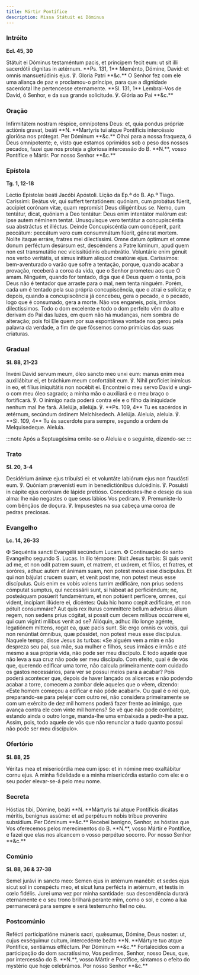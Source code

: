 ```yaml
---
title: Mártir Pontífice
description: Missa Státuit ei Dóminus
---
```


### Intróito

**Ecl. 45, 30**

<div class="grid grid-cols-2 gap-5">
  <span class="text-justify">
    Státuit ei Dóminus testaméntum pacis, et príncipem fecit eum: ut sit illi
    sacerdótii dígnitas in ætérnum. **Ps. 131, 1** Meménto, Dómine, David: et
    omnis mansuetúdinis ejus. ℣. Gloria Patri **&c.**
  </span>
  <span class="text-justify">
    O Senhor fez com ele uma aliança de paz e proclamou-o príncipe, para que a
    dignidade sacerdotal lhe pertencesse eternamente. **Sl. 131, 1** Lembrai-Vos
    de David, ó Senhor, e da sua grande solicitude. ℣. Glória ao Pai **&c.**
  </span>
</div>

### Oração

<div class="grid grid-cols-2 gap-5">
  <span class="text-justify">
    Infirmitátem nostram réspice, omnípotens Deus: et, quia pondus própriæ
    actiónis gravat, beáti **N. **Martyris tui atque Pontíficis intercéssio
    gloriósa nos prótegat. Per Dóminum **&c.**
  </span>
  <span class="text-justify">
    Olhai para a nossa fraqueza, ó Deus omnipotente; e, visto que estamos
    oprimidos sob o peso dos nossos pecados, fazei que nos proteja a gloriosa
    intercessão do B. **N.**, vosso Pontífice e Mártir. Por nosso Senhor **&c.**
  </span>
</div>

### Epístola

**Tg. 1, 12-18**

<div class="grid grid-cols-2 gap-5">
  <span class="text-justify">Léctio Epístolæ beáti Jacóbi Apóstoli.</span>
  <span class="text-justify">Lição da Ep.ª do B. Ap.º Tiago.</span>
  <span class="text-justify">
    Caríssimi: Beátus vir, qui suffert tentatiónem: quóniam, cum probátus
    fúerit, accípiet corónam vitæ, quam repromísit Deus diligéntibus se. Nemo,
    cum tentátur, dicat, quóniam a Deo tentátur: Deus enim intentátor malórum
    est: ipse autem néminem tentat. Unusquísque vero tentátur a concupiscéntia
    sua abstráctus et illéctus. Deinde Concupiscéntia cum concéperit, parit
    peccátum: peccátum vero cum consummátum fúerit, génerat mortem. Nolíte
    itaque erráre, fratres mei dilectíssimi. Omne datum óptimum et omne donum
    perféctum desúrsum est, descéndens a Patre lúminum, apud quem non est
    transmutátio nec vicissitúdinis obumbrátio. Voluntárie enim génuit nos verbo
    veritátis, ut simus inítium aliquod creatúræ ejus.
  </span>
  <span class="text-justify">
    Caríssimos: bem-aventurado o varão que sofre a tentação, porque, quando
    acabar a provação, receberá a coroa da vida, que o Senhor prometeu aos que O
    amam. Ninguém, quando for tentado, diga que é Deus quem o tenta, pois Deus
    não é tentador que arraste para o mal, nem tenta ninguém. Porém, cada um é
    tentado pela sua própria concupiscência, que o atrai e solicita; e depois,
    quando a concupiscência já concebeu, gera o pecado, e o pecado, logo que é
    consumado, gera a morte. Não vos enganeis, pois, irmãos dilectíssimos. Todo
    o dom excelente e todo o dom perfeito vêm do alto e derivam do Pai das
    luzes, em quem não há mudanças, nem sombra de alteração; pois foi Ele quem
    por sua espontânea vontade nos gerou pela palavra da verdade, a fim de que
    fôssemos como primícias das suas criaturas.
  </span>
</div>

### Gradual

**Sl. 88, 21-23**

<div class="grid grid-cols-2 gap-5">
  <span class="text-justify">
    Invéni David servum meum, óleo sancto meo unxi eum: manus enim mea
    auxiliábitur ei, et bráchium meum confortábit eum. ℣. Nihil profíciet
    inimícus in eo, et fílius iniquitátis non nocébit ei.
  </span>
  <span class="text-justify">
    Encontrei o meu servo David e ungi-o com meu óleo sagrado; a minha mão o
    auxiliará e o meu braço o fortificará. ℣. O inimigo nada poderá contra ele e
    o filho da iniquidade nenhum mal lhe fará.
  </span>
  <span class="text-justify">
    Allelúja, allelúja. ℣. **Ps. 109, 4** Tu es sacérdos in ætérnum, secúndum
    órdinem Melchísedech. Allelúja.
  </span>
  <span class="text-justify">
    Aleluia, aleluia. ℣. **Sl. 109, 4** Tu és sacerdote para sempre, segundo a
    ordem de Melquisedeque. Aleluia.
  </span>
</div>

:::note
Após a Septuagésima omite-se o Aleluia e o seguinte, dizendo-se:
:::

### Trato

**Sl. 20, 3-4**

<div class="grid grid-cols-2 gap-5">
  <span class="text-justify">
    Desidérium ánimæ ejus tribuísti ei: et voluntáte labiórum ejus non fraudásti
    eum. ℣. Quóniam prævenísti eum in benedictiónibus dulcédinis. ℣. Posuísti in
    cápite ejus corónam de lápide pretióso.
  </span>
  <span class="text-justify">
    Concedestes-lhe o desejo da sua alma: lhe não negastes o que seus lábios Vos
    pediram. ℣. Premuniste-lo com bênçãos de doçura. ℣. Impusestes na sua cabeça
    uma coroa de pedras preciosas.
  </span>
</div>

### Evangelho

**Lc. 14, 26-33**

<div class="grid grid-cols-2 gap-5">
  <span class="text-justify">
    <span class="text-red-500">✠</span> Sequéntia sancti Evangélii secúndum
    Lucam.
  </span>
  <span class="text-justify">
    <span class="text-red-500">✠</span> Continuação do santo Evangelho segundo
    S. Lucas.
  </span>
  <span class="text-justify">
    In illo témpore: Dixit Jesus turbis: Si quis venit ad me, et non odit patrem
    suum, et matrem, et uxórem, et fílios, et fratres, et soróres, adhuc autem
    et ánimam suam, non potest meus esse discípulus. Et qui non bájulat crucem
    suam, et venit post me, non potest meus esse discípulus. Quis enim ex vobis
    volens turrim ædificáre, non prius sedens cómputat sumptus, qui necessárii
    sunt, si hábeat ad perficiéndum; ne, posteáquam posúerit fundaméntum, et non
    potúerit perfícere, omnes, qui vident, incípiant illúdere ei, dicéntes: Quia
    hic homo cœpit ædificáre, et non pótuit consummáre? Aut quis rex iturus
    commíttere bellum advérsus álium regem, non sedens prius cógitat, si possit
    cum decem mílibus occúrrere ei, qui cum vigínti mílibus venit ad se?
    Alióquin, adhuc illo longe agénte, legatiónem mittens, rogat ea, quæ pacis
    sunt. Sic ergo omnis ex vobis, qui non renúntiat ómnibus, quæ póssidet, non
    potest meus esse discípulus.
  </span>
  <span class="text-justify">
    Naquele tempo, disse Jesus às turbas: «Se alguém vem a mim e não despreza
    seu pai, sua mãe, sua mulher e filhos, seus irmãos e irmãs e até mesmo a sua
    própria vida, não pode ser meu discípulo. E todo aquele que não leva a sua
    cruz não pode ser meu discípulo. Com efeito, qual é de vós que, querendo
    edificar uma torre, não calcula primeiramente com cuidado os gastos
    necessários, para ver se possui meios para a acabar? Pois poderá acontecer
    que, depois de haver lançado os alicerces e não podendo acabar a torre,
    comecem a zombar dele aqueles que o vêem, dizendo: «Este homem começou a
    edificar e não pôde acabar!». Ou qual é o rei que, preparando-se para
    pelejar com outro rei, não considera primeiramente se com um exército de dez
    mil homens poderá fazer frente ao inimigo, que avança contra ele com vinte
    mil homens? Se vê que não pode combater, estando ainda o outro longe,
    manda-lhe uma embaixada a pedir-lhe a paz. Assim, pois, todo aquele de vós
    que não renunciar a tudo quanto possui não pode ser meu discípulo».
  </span>
</div>

### Ofertório

**Sl. 88, 25**

<div class="grid grid-cols-2 gap-5">
  <span class="text-justify">
    Véritas mea et misericórdia mea cum ipso: et in nómine meo exaltábitur cornu
    ejus.
  </span>
  <span class="text-justify">
    A minha fidelidade e a minha misericórdia estarão com ele: e o seu poder
    elevar-se-á pelo meu nome.
  </span>
</div>

### Secreta

<div class="grid grid-cols-2 gap-5">
  <span class="text-justify">
    Hóstias tibi, Dómine, beáti **N. **Mártyris tui atque Pontíficis dicátas
    méritis, benígnus assúme: et ad perpétuum nobis tríbue proveníre subsídium.
    Per Dóminum **&c.**
  </span>
  <span class="text-justify">
    Recebei benigno, Senhor, as hóstias que Vos oferecemos pelos merecimentos do
    B. **N.**, vosso Mártir e Pontífice, e fazei que elas nos alcancem o vosso
    perpétuo socorro. Por nosso Senhor **&c.**
  </span>
</div>

### Comúnio

**Sl. 88, 36 & 37-38**

<div class="grid grid-cols-2 gap-5">
  <span class="text-justify">
    Semel jurávi in sancto meo: Semen ejus in ætérnum manébit: et sedes ejus
    sicut sol in conspéctu meo, et sicut luna perfécta in ætérnum, et testis in
    cœlo fidélis.
  </span>
  <span class="text-justify">
    Jurei uma vez por minha santidade: sua descendência durará eternamente e o
    seu trono brilhará perante mim, como o sol, e como a lua permanecerá para
    sempre e será testemunho fiel no céu.
  </span>
</div>

### Postcomúnio

<div class="grid grid-cols-2 gap-5">
  <span class="text-justify">
    Refécti participatióne múneris sacri, quǽsumus, Dómine, Deus noster: ut,
    cujus exséquimur cultum, intercedénte beáto **N. **Mártyre tuo atque
    Pontífice, sentiámus efféctum. Per Dóminum **&c.**
  </span>
  <span class="text-justify">
    Fortalecidos com a participação do dom sacratíssimo, Vos pedimos, Senhor,
    nosso Deus, que, por intercessão do B. **N.**, vosso Mártir e Pontífice,
    sintamos o efeito do mystério que hoje celebrámos. Por nosso Senhor **&c.**
  </span>
</div>
